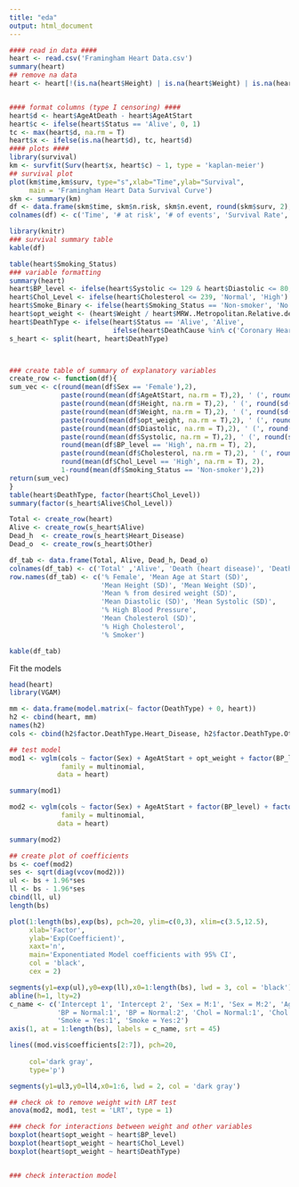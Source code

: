 ---
title: "eda"
output: html_document
---

```{r}
#### read in data ####
heart <- read.csv('Framingham Heart Data.csv')
summary(heart)
## remove na data
heart <- heart[!(is.na(heart$Height) | is.na(heart$Weight) | is.na(heart$Smoking) | is.na(heart$Cholesterol)),]


#### format columns (type I censoring) ####
heart$d <- heart$AgeAtDeath - heart$AgeAtStart
heart$c <- ifelse(heart$Status == 'Alive', 0, 1)
tc <- max(heart$d, na.rm = T)
heart$x <- ifelse(is.na(heart$d), tc, heart$d)
#### plots ####
library(survival)
km <- survfit(Surv(heart$x, heart$c) ~ 1, type = 'kaplan-meier')
## survival plot
plot(km$time,km$surv, type="s",xlab="Time",ylab="Survival",
     main = 'Framingham Heart Data Survival Curve')
skm <- summary(km)
df <- data.frame(skm$time, skm$n.risk, skm$n.event, round(skm$surv, 2), round(skm$lower, 2), round(skm$upper, 2))
colnames(df) <- c('Time', '# at risk', '# of events', 'Survival Rate', '95% CI Lower', '95% CI Upper')

library(knitr)
### survival summary table
kable(df)

table(heart$Smoking_Status)
### variable formatting
summary(heart)
heart$BP_level <- ifelse(heart$Systolic <= 129 & heart$Diastolic <= 80, 'Normal', 'High')
heart$Chol_Level <- ifelse(heart$Cholesterol <= 239, 'Normal', 'High')
heart$Smoke_Binary <- ifelse(heart$Smoking_Status == 'Non-smoker', 'No', 'Yes')
heart$opt_weight <- (heart$Weight / heart$MRW..Metropolitan.Relative.desired..Weight.) - 1
heart$DeathType <- ifelse(heart$Status == 'Alive', 'Alive',
                          ifelse(heart$DeathCause %in% c('Coronary Heart Disease'), 'Heart_Disease', 'Other'))
s_heart <- split(heart, heart$DeathType)



### create table of summary of explanatory variables
create_row <- function(df){
sum_vec <- c(round(mean(df$Sex == 'Female'),2), 
             paste(round(mean(df$AgeAtStart, na.rm = T),2), ' (', round(sd(df$AgeAtStart, na.rm = T),2), ')', sep = ''),
             paste(round(mean(df$Height, na.rm = T),2), ' (', round(sd(df$Height, na.rm = T),2), ')', sep = ''),
             paste(round(mean(df$Weight, na.rm = T),2), ' (', round(sd(df$Weight, na.rm = T),2), ')', sep = ''),
             paste(round(mean(df$opt_weight, na.rm = T),2), ' (', round(sd(df$opt_weight, na.rm = T),2), ')', sep = ''),
             paste(round(mean(df$Diastolic, na.rm = T),2), ' (', round(sd(df$Diastolic, na.rm = T),2), ')', sep = ''),
             paste(round(mean(df$Systolic, na.rm = T),2), ' (', round(sd(df$Systolic, na.rm = T),2), ')', sep = ''),
             round(mean(df$BP_level == 'High', na.rm = T), 2),
             paste(round(mean(df$Cholesterol, na.rm = T),2), ' (', round(sd(df$Cholesterol, na.rm = T),2), ')', sep = ''),
             round(mean(df$Chol_Level == 'High', na.rm = T), 2),
             1-round(mean(df$Smoking_Status == 'Non-smoker'),2))
return(sum_vec)
}
table(heart$DeathType, factor(heart$Chol_Level))
summary(factor(s_heart$Alive$Chol_Level))

Total <- create_row(heart)
Alive <- create_row(s_heart$Alive)
Dead_h  <- create_row(s_heart$Heart_Disease)
Dead_o  <- create_row(s_heart$Other)

df_tab <- data.frame(Total, Alive, Dead_h, Dead_o)
colnames(df_tab) <- c('Total' ,'Alive', 'Death (heart disease)', 'Death (other)')
row.names(df_tab) <- c('% Female', 'Mean Age at Start (SD)',
                       'Mean Height (SD)', 'Mean Weight (SD)',
                       'Mean % from desired weight (SD)',
                       'Mean Diastolic (SD)', 'Mean Systolic (SD)',
                       '% High Blood Pressure',
                       'Mean Cholesterol (SD)', 
                       '% High Cholesterol',
                       '% Smoker')

kable(df_tab)

```


Fit the models

```{r}
head(heart)
library(VGAM)

mm <- data.frame(model.matrix(~ factor(DeathType) + 0, heart))
h2 <- cbind(heart, mm)
names(h2)
cols <- cbind(h2$factor.DeathType.Heart_Disease, h2$factor.DeathType.Other, h2$factor.DeathType.Alive)

## test model
mod1 <- vglm(cols ~ factor(Sex) + AgeAtStart + opt_weight + factor(BP_level) + factor(Chol_Level) + factor(Smoke_Binary),
             family = multinomial,
            data = heart)

summary(mod1)

mod2 <- vglm(cols ~ factor(Sex) + AgeAtStart + factor(BP_level) + factor(Chol_Level) + factor(Smoke_Binary),
             family = multinomial,
            data = heart)

summary(mod2)

## create plot of coefficients
bs <- coef(mod2)
ses <- sqrt(diag(vcov(mod2)))
ul <- bs + 1.96*ses
ll <- bs - 1.96*ses
cbind(ll, ul)
length(bs)

plot(1:length(bs),exp(bs), pch=20, ylim=c(0,3), xlim=c(3.5,12.5),
     xlab='Factor',
     ylab='Exp(Coefficient)',
     xaxt='n',
     main='Exponentiated Model coefficients with 95% CI',
     col = 'black',
     cex = 2)

segments(y1=exp(ul),y0=exp(ll),x0=1:length(bs), lwd = 3, col = 'black')
abline(h=1, lty=2)
c_name <- c('Intercept 1', 'Intercept 2', 'Sex = M:1', 'Sex = M:2', 'Age at start:1', 'Age at start:2',
            'BP = Normal:1', 'BP = Normal:2', 'Chol = Normal:1', 'Chol = Normal:2' ,
            'Smoke = Yes:1', 'Smoke = Yes:2')
axis(1, at = 1:length(bs), labels = c_name, srt = 45)

lines((mod.vis$coefficients[2:7]), pch=20,
     
     col='dark gray',
     type='p')

segments(y1=ul3,y0=ll4,x0=1:6, lwd = 2, col = 'dark gray')

## check ok to remove weight with LRT test
anova(mod2, mod1, test = 'LRT', type = 1)

### check for interactions between weight and other variables
boxplot(heart$opt_weight ~ heart$BP_level)
boxplot(heart$opt_weight ~ heart$Chol_Level)
boxplot(heart$opt_weight ~ heart$DeathType)


### check interaction model


```